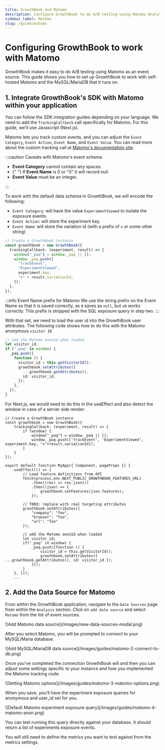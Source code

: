```yaml
---
title: GrowthBook and Matomo
description: Configure GrowthBook to do A/B testing using Matomo Analytics
sidebar_label: Matomo
slug: /guide/matomo
---
```



# Configuring GrowthBook to work with Matomo

GrowthBook makes it easy to do A/B testing using Matomo as an event source. This guide shows you how to set up GrowthBook to work with self-hosted Matomo and the MySQL/MariaDB that it runs on.

## 1. Integrate GrowthBook's SDK with Matomo within your application

You can follow the SDK integration guides depending on your language. We need to add the `TrackingCallback` call
specifically for Matomo. For this guide, we'll use Javascript (Next.js).

Matomo lets you track custom events, and you can adjust the `Event Category`, `Event Action`, `Event Name`, and
`Event Value`. You can read more about the custom tracking call at [Matomo's documentation site](https://matomo.org/faq/reports/implement-event-tracking-with-matomo/).

:::caution Caveats with Matomo's event schema

  <ul>
    <li>
      <strong>Event Category</strong> cannot contain any spaces.
    </li>
    <li>
      {" "}
      If <strong>Event Name</strong> is 0 or "0" it will record null.
    </li>
    <li>
      <strong>Event Value</strong> must be an integer.
    </li>
  </ul>
:::

To work with the default data schema in GrowthBook, we will encode the following:

- `Event Category`: will have the value `ExperimentViewed` to isolate the exposure events.
- `Event Action`: will store the experiment key.
- `Event Name`: will store the variation id (with a prefix of `v` or some other string)

```ts
// Create a GrowthBook instance
const growthbook = new GrowthBook({
  trackingCallback: (experiment, result) => {
    window["_paq"] = window._paq || [];
    window._paq.push([
      "trackEvent",
      "ExperimentViewed",
      experiment.key,
      "v" + result.variationId,
    ]);
  },
});
```

:::info Event Name prefix for Matomo
We use the string prefix on the Event Name so that it is saved correctly, as `0`
saves as `null`, but `v0` works correctly. This prefix is stripped with the SQL
exposure query in step two.
:::

With that set, we need to load the user id into the GrowthBook user attributes. The following code shows how to do this with the Matomo anonymous `visitor ID`

```ts
// add the Matomo anonId when loaded
let visitor_id;
if ("_paq" in window) {
  _paq.push([
    function () {
      visitor_id = this.getVisitorId();
      growthbook.setAttributes({
        ...growthbook.getAttributes(),
        id: visitor_id,
      });
    },
  ]);
}
```

For Next.js, we would need to do this in the useEffect and also detect the window in case of a server side render:

```tsx
// Create a GrowthBook instance
const growthbook = new GrowthBook({
    trackingCallback: (experiment, result) => {
        if (window) {
            window["_paq"] = window._paq || [];
            window._paq.push(['trackEvent', 'ExperimentViewed', experiment.key, "v"+result.variationId]);
        }
    }
});

export default function MyApp({ Component, pageProps }) {
    useEffect(() => {
        // Load feature definitions from API
        fetch(process.env.NEXT_PUBLIC_GROWTHBOOK_FEATURES_URL)
            .then((res) => res.json())
            .then((json) => {
                growthbook.setFeatures(json.features);
            });

        // TODO: replace with real targeting attributes
        growthbook.setAttributes({
            "company": "foo",
            "browser": "foo",
            "url": "foo"
        });

        // add the Matomo anonId when loaded
        let visitor_id;
        if("_paq" in window) {
            _paq.push([function () {
                visitor_id = this.getVisitorId();
                growthbook.setAttributes({ ...growthbook.getAttributes(), id: visitor_id });
            }]);
        }
    }, []);
    ...
```

## 2. Add the Data Source for Matomo

From within the GrowthBook application, navigate to the `Data Sources` page from within the `Analysis` section. Click on `add data source` and select `Matomo` from the list of event sources.

<MaxWidthImage maxWidth={500}>
  ![Add Matomo data source](/images/new-data-sources-modal.png)
</MaxWidthImage>

After you select Matomo, you will be prompted to connect to your MySQL/Maria database.

<MaxWidthImage maxWidth={500}>
  ![Add MySQL/MariaDB data source](/images/guides/matomo-2-connect-to-db.png)
</MaxWidthImage>

Once you've completed the connection GrowthBook will and then you can adjust some settings specific to your instance and how you implemented the Matomo tracking code.

<MaxWidthImage maxWidth={500}>
  ![Setting Matomo options](/images/guides/matomo-3-matomo-options.png)
</MaxWidthImage>

When you save, you'll have the experiment exposure queries for anonymous and user_id set for you.

<MaxWidthImage>
  ![Default Matomo experiment exposure query](/images/guides/matomo-4-matomo-anon.png)
</MaxWidthImage>

You can test running this query directly against your database. It should return a list of experiments exposure events.

You will still need to define the metrics you want to test against from the metrics settings.
